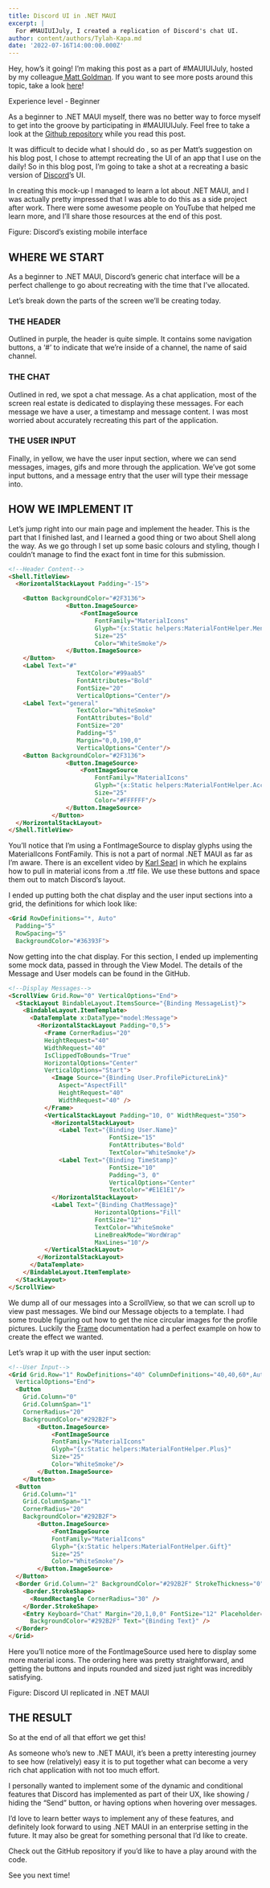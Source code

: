 ```yaml
---
title: Discord UI in .NET MAUI
excerpt: |
  For #MAUIUIJuly, I created a replication of Discord's chat UI.
author: content/authors/Tylah-Kapa.md
date: '2022-07-16T14:00:00.000Z'
---
```


Hey, how’s it going! I’m making this post as a part of #MAUIUIJuly, hosted by my colleague[ Matt Goldman](https://mobile.twitter.com/mattgoldman). If you want to see more posts around this topic, take a look [here](https://goforgoldman.com/2022/05/19/maui-ui-july.html)!

Experience level - Beginner

As a beginner to .NET MAUI myself, there was no better way to force myself to get into the groove by participating in #MAUIUIJuly. Feel free to take a look at the [Github repository](https://github.com/tkapa/MauiUIJuly-Discord-UI) while you read this post.

It was difficult to decide what I should do , so as per Matt’s suggestion on his blog post, I chose to attempt recreating the UI of an app that I use on the daily! So in this blog post, I’m going to take a shot at a recreating a basic version of [Discord](https://discord.com/)’s UI.

In creating this mock-up I managed to learn a lot about .NET MAUI, and I was actually pretty impressed that I was able to do this as a side project after work. There were some awesome people on YouTube that helped me learn more, and I’ll share those resources at the end of this post.

Figure: Discord’s existing mobile interface

## WHERE WE START

As a beginner to .NET MAUI, Discord’s generic chat interface will be a perfect challenge to go about recreating with the time that I’ve allocated.

Let’s break down the parts of the screen we’ll be creating today.

### THE HEADER

Outlined in purple, the header is quite simple. It contains some navigation buttons, a ‘#’ to indicate that we’re inside of a channel, the name of said channel. 

### THE CHAT

Outlined in red, we spot a chat message. As a chat application, most of the screen real estate is dedicated to displaying these messages. For each message we have a user, a timestamp and message content. I was most worried about accurately recreating this part of the application.

### &#x20;THE USER INPUT

Finally, in yellow, we have the user input section, where we can send messages, images, gifs and more through the application. We’ve got some input buttons, and a message entry that the user will type their message into.

## HOW WE IMPLEMENT IT

Let’s jump right into our main page and implement the header. This is the part that I finished last, and I learned a good thing or two about Shell along the way. As we go through I set up some basic colours and styling, though I couldn’t manage to find the exact font in time for this submission.

```html
<!--Header Content-->
<Shell.TitleView>
  <HorizontalStackLayout Padding="-15">

    <Button BackgroundColor="#2F3136">
                <Button.ImageSource>
                    <FontImageSource
                        FontFamily="MaterialIcons"
                        Glyph="{x:Static helpers:MaterialFontHelper.Menu}" 
                        Size="25"
                        Color="WhiteSmoke"/>
                </Button.ImageSource>
    </Button>
    <Label Text="#"
                   TextColor="#99aab5"
                   FontAttributes="Bold"
                   FontSize="20"
                   VerticalOptions="Center"/>
    <Label Text="general"
                   TextColor="WhiteSmoke"
                   FontAttributes="Bold"
                   FontSize="20"
                   Padding="5"
                   Margin="0,0,190,0"
                   VerticalOptions="Center"/>
    <Button BackgroundColor="#2F3136">
                <Button.ImageSource>
                    <FontImageSource
                        FontFamily="MaterialIcons"
                        Glyph="{x:Static helpers:MaterialFontHelper.AccountMultiple}" 
                        Size="25"
                        Color="#FFFFFF"/>
                </Button.ImageSource>
            </Button>
  </HorizontalStackLayout>
</Shell.TitleView>
```

You’ll notice that I’m using a FontImageSource to display glyphs using the MaterialIcons FontFamily. This is not a part of normal .NET MAUI as far as I’m aware. There is an excellent video by [Karl Searl](https://www.youtube.com/watch?v=L4tJW1ss2Hc) in which he explains how to pull in material icons from a .ttf file. We use these buttons and space them out to match Discord’s layout.

I ended up putting both the chat display and the user input sections into a grid, the definitions for which look like:

```html
<Grid RowDefinitions="*, Auto"
  Padding="5"
  RowSpacing="5"
  BackgroundColor="#36393F">
```

Now getting into the chat display. For this section, I ended up implementing some mock data, passed in through the View Model.  The details of the Message and User models can be found in the GitHub.



```html
<!--Display Messages-->
<ScrollView Grid.Row="0" VerticalOptions="End">
  <StackLayout BindableLayout.ItemsSource="{Binding MessageList}">
    <BindableLayout.ItemTemplate>
      <DataTemplate x:DataType="model:Message">
        <HorizontalStackLayout Padding="0,5">
          <Frame CornerRadius="20"
          HeightRequest="40" 
          WidthRequest="40" 
          IsClippedToBounds="True"
          HorizontalOptions="Center" 
          VerticalOptions="Start">
            <Image Source="{Binding User.ProfilePictureLink}"
              Aspect="AspectFill" 
              HeightRequest="40"
              WidthRequest="40" />
          </Frame>
          <VerticalStackLayout Padding="10, 0" WidthRequest="350">
            <HorizontalStackLayout>
              <Label Text="{Binding User.Name}"
                            FontSize="15"
                            FontAttributes="Bold"
                            TextColor="WhiteSmoke"/>
              <Label Text="{Binding TimeStamp}"
                            FontSize="10"
                            Padding="3, 0"
                            VerticalOptions="Center"
                            TextColor="#E1E1E1"/>
            </HorizontalStackLayout>
            <Label Text="{Binding ChatMessage}"
                        HorizontalOptions="Fill"
                        FontSize="12"
                        TextColor="WhiteSmoke"
                        LineBreakMode="WordWrap"
                        MaxLines="10"/>
          </VerticalStackLayout>
        </HorizontalStackLayout>
      </DataTemplate>
    </BindableLayout.ItemTemplate>
  </StackLayout>
</ScrollView>
```

We dump all of our messages into a ScrollView, so that we can scroll up to view past messages. We bind our Message objects to a template. I had some trouble figuring out how to get the nice circular images for the profile pictures. Luckily the [Frame](https://docs.microsoft.com/en-us/dotnet/maui/user-interface/controls/frame) documentation had a perfect example on how to create the effect we wanted.

Let’s wrap it up with the user input section:

```html
<!--User Input-->
<Grid Grid.Row="1" RowDefinitions="40" ColumnDefinitions="40,40,60*,Auto" ColumnSpacing="5" Padding="5"
  VerticalOptions="End">
  <Button
    Grid.Column="0"
    Grid.ColumnSpan="1"
    CornerRadius="20"
    BackgroundColor="#292B2F">
        <Button.ImageSource>
            <FontImageSource
            FontFamily="MaterialIcons"
            Glyph="{x:Static helpers:MaterialFontHelper.Plus}" 
            Size="25"
            Color="WhiteSmoke"/>
        </Button.ImageSource>
    </Button>
  <Button
    Grid.Column="1"
    Grid.ColumnSpan="1"
    CornerRadius="20"
    BackgroundColor="#292B2F">
        <Button.ImageSource>
            <FontImageSource
            FontFamily="MaterialIcons"
            Glyph="{x:Static helpers:MaterialFontHelper.Gift}" 
            Size="25"
            Color="WhiteSmoke"/>
        </Button.ImageSource>
  </Button>
  <Border Grid.Column="2" BackgroundColor="#292B2F" StrokeThickness="0">
    <Border.StrokeShape>
      <RoundRectangle CornerRadius="30" />
    </Border.StrokeShape>
    <Entry Keyboard="Chat" Margin="20,1,0,0" FontSize="12" Placeholder="Message #general" TextColor="WhiteSmoke"
      BackgroundColor="#292B2F" Text="{Binding Text}" />
  </Border>
</Grid>
```

Here you’ll notice more of the FontImageSource used here to display some more material icons. The ordering here was pretty straightforward, and getting the buttons and inputs rounded and sized just right was incredibly satisfying.

Figure: Discord UI replicated in .NET MAUI

## THE RESULT

So at the end of all that effort we get this!

As someone who’s new to .NET MAUI, it’s been a pretty interesting journey to see how (relatively) easy it is to put together what can become a very rich chat application with not too much effort.

I personally wanted to implement some of the dynamic and conditional features that Discord has implemented as part of their UX, like showing / hiding the “Send” button, or having options when hovering over messages.  

I’d love to learn better ways to implement any of these features, and definitely look forward to using .NET MAUI in an enterprise setting in the future. It may also be great for something personal that I’d like to create.

Check out the GitHub repository if you’d like to have a play around with the code. 

See you next time!



